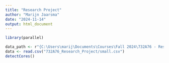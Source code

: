 ```yaml
---
title: "Research Project"
author: "Marijn Jaarsma"
date: "2024-11-14"
output: html_document
---
```


```r
library(parallel)
```

```r
data_path <- r"{C:\Users\marij\Documents\Courses\Fall 2024\732A76 - Research Project\HIGGS.csv}"
data <- read.csv("732A76_Research_Project/small.csv")
detectCores()
```